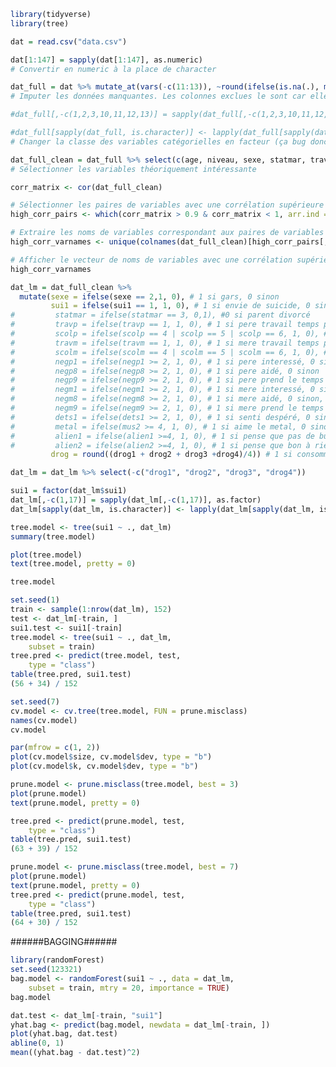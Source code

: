 ```r
library(tidyverse)
library(tree)
```


```r
dat = read.csv("data.csv")

dat[1:147] = sapply(dat[1:147], as.numeric)
# Convertir en numeric à la place de character

dat_full = dat %>% mutate_at(vars(-c(11:13)), ~round(ifelse(is.na(.), mean(., na.rm = TRUE), .), 0))
# Imputer les données manquantes. Les colonnes exclues le sont car elles sont largement composé de NA et ça serait une mauvaise idée de les imputer

#dat_full[,-c(1,2,3,10,11,12,13)] = sapply(dat_full[,-c(1,2,3,10,11,12,13)], as.factor)

#dat_full[sapply(dat_full, is.character)] <- lapply(dat_full[sapply(dat_full, is.character)], as.factor)
# Changer la classe des variables catégorielles en facteur (ça bug donc en 2 fonctions)
```

```r
dat_full_clean = dat_full %>% select(c(age, niveau, sexe, statmar, travp, scolp, travm, scolm, negp1, negp8, negp9, negm1, negm8, negm9, dets1, mus2, mushr, alien1, alien2, sui1, drog1, drog2, drog3, drog4))
# Sélectionner les variables théoriquement intéressante
```

```r
corr_matrix <- cor(dat_full_clean)

# Sélectionner les paires de variables avec une corrélation supérieure à 0,9
high_corr_pairs <- which(corr_matrix > 0.9 & corr_matrix < 1, arr.ind = TRUE)

# Extraire les noms de variables correspondant aux paires de variables sélectionnées
high_corr_varnames <- unique(colnames(dat_full_clean)[high_corr_pairs[,2]])

# Afficher le vecteur de noms de variables avec une corrélation supérieure à 0,9
high_corr_varnames
```


```r
dat_lm = dat_full_clean %>% 
  mutate(sexe = ifelse(sexe == 2,1, 0), # 1 si gars, 0 sinon
         sui1 = ifelse(sui1 == 1, 1, 0), # 1 si envie de suicide, 0 sinon
#         statmar = ifelse(statmar == 3, 0,1), #0 si parent divorcé
#         travp = ifelse(travp == 1, 1, 0), # 1 si pere travail temps plein, 0 sinon
#         scolp = ifelse(scolp == 4 | scolp == 5 | scolp == 6, 1, 0), # 1 si pere plus que sec 5, 0 sinon
#         travm = ifelse(travm == 1, 1, 0), # 1 si mere travail temps plein, 0 sinon
#         scolm = ifelse(scolm == 4 | scolm == 5 | scolm == 6, 1, 0), # 1 si mere plus que sec 5, 0 sinon
#         negp1 = ifelse(negp1 >= 2, 1, 0), # 1 si pere interessé, 0 sinon
#         negp8 = ifelse(negp8 >= 2, 1, 0), # 1 si pere aidé, 0 sinon
#         negp9 = ifelse(negp9 >= 2, 1, 0), # 1 si pere prend le temps de discuté, 0 sinon
#         negm1 = ifelse(negm1 >= 2, 1, 0), # 1 si mere interessé, 0 sinon,
#         negm8 = ifelse(negm8 >= 2, 1, 0), # 1 si mere aidé, 0 sinon,
#         negm9 = ifelse(negm9 >= 2, 1, 0), # 1 si mere prend le temps de discuté, 0 sinon, 
#         dets1 = ifelse(dets1 >= 2, 1, 0), # 1 si senti despéré, 0 sinon
#         metal = ifelse(mus2 >= 4, 1, 0), # 1 si aime le metal, 0 sinon
#         alien1 = ifelse(alien1 >=4, 1, 0), # 1 si pense que pas de but à être en vie, 0 sinon
#         alien2 = ifelse(alien2 >=4, 1, 0), # 1 si pense que bon à rien, 0 sinon
         drog = round((drog1 + drog2 + drog3 +drog4)/4)) # 1 si consomme de la drogue (pour alcool, +1 car normal de boire une fois de l'alcool), 0 sinon

dat_lm = dat_lm %>% select(-c("drog1", "drog2", "drog3", "drog4"))

sui1 = factor(dat_lm$sui1)
dat_lm[,-c(1,17)] = sapply(dat_lm[,-c(1,17)], as.factor)
dat_lm[sapply(dat_lm, is.character)] <- lapply(dat_lm[sapply(dat_lm, is.character)], as.factor)
```

```r
tree.model <- tree(sui1 ~ ., dat_lm)
summary(tree.model)
```
```r
plot(tree.model)
text(tree.model, pretty = 0)
```

```r
tree.model
```

```r
set.seed(1)
train <- sample(1:nrow(dat_lm), 152)
test <- dat_lm[-train, ]
sui1.test <- sui1[-train]
tree.model <- tree(sui1 ~ ., dat_lm,
    subset = train)
tree.pred <- predict(tree.model, test,
    type = "class")
table(tree.pred, sui1.test)
(56 + 34) / 152
```
```r
set.seed(7)
cv.model <- cv.tree(tree.model, FUN = prune.misclass)
names(cv.model)
cv.model
```
```r
par(mfrow = c(1, 2))
plot(cv.model$size, cv.model$dev, type = "b")
plot(cv.model$k, cv.model$dev, type = "b")
```

```r
prune.model <- prune.misclass(tree.model, best = 3)
plot(prune.model)
text(prune.model, pretty = 0)
```

```r
tree.pred <- predict(prune.model, test,
    type = "class")
table(tree.pred, sui1.test)
(63 + 39) / 152
```

```r
prune.model <- prune.misclass(tree.model, best = 7)
plot(prune.model)
text(prune.model, pretty = 0)
tree.pred <- predict(prune.model, test,
    type = "class")
table(tree.pred, sui1.test)
(64 + 30) / 152
```

######BAGGING######

```r
library(randomForest)
set.seed(123321)
bag.model <- randomForest(sui1 ~ ., data = dat_lm,
    subset = train, mtry = 20, importance = TRUE)
bag.model
```

```r
dat.test <- dat_lm[-train, "sui1"]
yhat.bag <- predict(bag.model, newdata = dat_lm[-train, ])
plot(yhat.bag, dat.test)
abline(0, 1)
mean((yhat.bag - dat.test)^2)
```

